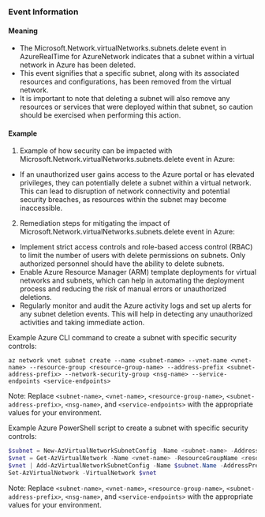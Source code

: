 
### Event Information

#### Meaning

- The Microsoft.Network.virtualNetworks.subnets.delete event in AzureRealTime for AzureNetwork indicates that a subnet within a virtual network in Azure has been deleted.
- This event signifies that a specific subnet, along with its associated resources and configurations, has been removed from the virtual network.
- It is important to note that deleting a subnet will also remove any resources or services that were deployed within that subnet, so caution should be exercised when performing this action.

#### Example

1. Example of how security can be impacted with Microsoft.Network.virtualNetworks.subnets.delete event in Azure:

- If an unauthorized user gains access to the Azure portal or has elevated privileges, they can potentially delete a subnet within a virtual network. This can lead to disruption of network connectivity and potential security breaches, as resources within the subnet may become inaccessible.

2. Remediation steps for mitigating the impact of Microsoft.Network.virtualNetworks.subnets.delete event in Azure:

- Implement strict access controls and role-based access control (RBAC) to limit the number of users with delete permissions on subnets. Only authorized personnel should have the ability to delete subnets.
- Enable Azure Resource Manager (ARM) template deployments for virtual networks and subnets, which can help in automating the deployment process and reducing the risk of manual errors or unauthorized deletions.
- Regularly monitor and audit the Azure activity logs and set up alerts for any subnet deletion events. This will help in detecting any unauthorized activities and taking immediate action.

Example Azure CLI command to create a subnet with specific security controls:

```
az network vnet subnet create --name <subnet-name> --vnet-name <vnet-name> --resource-group <resource-group-name> --address-prefix <subnet-address-prefix> --network-security-group <nsg-name> --service-endpoints <service-endpoints>
```

Note: Replace `<subnet-name>`, `<vnet-name>`, `<resource-group-name>`, `<subnet-address-prefix>`, `<nsg-name>`, and `<service-endpoints>` with the appropriate values for your environment.

Example Azure PowerShell script to create a subnet with specific security controls:

```powershell
$subnet = New-AzVirtualNetworkSubnetConfig -Name <subnet-name> -AddressPrefix <subnet-address-prefix> -NetworkSecurityGroup <nsg-name> -ServiceEndpoint <service-endpoints>
$vnet = Get-AzVirtualNetwork -Name <vnet-name> -ResourceGroupName <resource-group-name>
$vnet | Add-AzVirtualNetworkSubnetConfig -Name $subnet.Name -AddressPrefix $subnet.AddressPrefix -NetworkSecurityGroup $subnet.NetworkSecurityGroup -ServiceEndpoint $subnet.ServiceEndpoint
Set-AzVirtualNetwork -VirtualNetwork $vnet
```

Note: Replace `<subnet-name>`, `<vnet-name>`, `<resource-group-name>`, `<subnet-address-prefix>`, `<nsg-name>`, and `<service-endpoints>` with the appropriate values for your environment.

